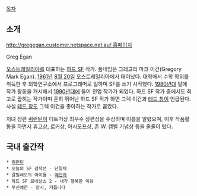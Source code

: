 [[목차]]

== 소개 ==
[[http://gregegan.customer.netspace.net.au/ 홈페이지]]

Greg Egan

[[오스트레일리아]]를 대표하는 [[하드 SF]] 작가. 풀네임은 그레고리 마크 이건(Gregory Mark Egan). [[1961년]] [[8월 20일]] 오스트레일리아에서 태어났다. 대학에서 수학 학위를 취득한 후 의학연구소에서 프로그래머로 일하며 SF를 쓰기 시작했다. [[1980년대]] 말에 작가 활동을 개시해서 [[1990년대]]에 들어 전업 작가가 되었다. 하드 SF 작가 중에서도 최고로 꼽히는 작가이며 흔히 뛰어난 하드 SF 작가 하면 그렉 이건과 [[테드 창]]이 언급된다. 사실 [[테드 창]]도 그렉 이건을 좋아하는 작가로 꼽았다.

처녀 장편 [[쿼런틴]]이 디트머상 최우수 장편상을 수상하며 이름을 알렸으며, 이후 작품활동을 하면서 휴고상, 로커상, 아시모프상, 존 W. 캠벨 기념상 등을 줄줄이 탔다.

== 국내 출간작 ==
 * [[쿼런틴]]
 * 오늘의 SF 걸작선 - 단일체
 * 갈릴레오의 아이들 - [[예언자]]
 * 하드 SF 르네상스 2 - 내가 행복한 이유 
 * 무신예찬 - 잠시, 거듭나다 
